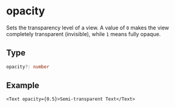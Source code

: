 # opacity 

Sets the transparency level of a view. A value of `0` makes the view completely transparent (invisible), while `1` means fully opaque.

## Type

```ts
opacity?: number
```

## Example

```tsx
<Text opacity={0.5}>Semi-transparent Text</Text>
```